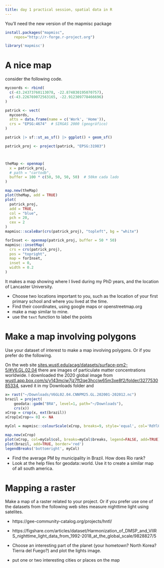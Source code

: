 ---
title: day 1 practical session, spatial data in R
---

You'll need the new version of the mapmisc package
```{r installMapmics}
install.packages("mapmisc", 
	repos="http://r-forge.r-project.org")
```

```{r packages}
library('mapmisc')
```

# A nice map

consider the following code.

```{r patrick}
mycoords <- rbind(
  c(-43.24373760113078, -22.874830195070757),
  c(-43.226769072563165, -22.912309778466696)
)

patrick <- vect(
  mycoords, 
  atts = data.frame(name = c('Work', 'Home')),
  crs = "EPSG:4674"  # SIRGAS 2000 (geográfico)
)

patrick |> sf::st_as_sf() |> ggplot() + geom_sf()

patrick_proj <- project(patrick, "EPSG:31983")



theMap <- openmap(
  x = patrick_proj,
  # path = "cartodb",
  buffer = 100 * c(50, 50, 50, 50)  # 50km cada lado
)

map.new(theMap)
plot(theMap, add = TRUE)
plot(
  patrick_proj,
  add = TRUE,
  col = "blue",
  pch = 20,
  cex = 2
)
mapmisc::scaleBar(crs(patrick_proj), "topleft", bg = "white")

forInset <- openmap(patrick_proj, buffer = 50 * 50)
mapmisc::insetMap(
  crs = crs(patrick_proj),
  pos = "topright",
  map = forInset,
  inset = 0,
  width = 0.2
)

```


It makes a map showing where I lived during my PhD years, and the location of Lancaster University.

- Choose two locations important to you, such as the location of your first primary school and where you lived at the time. 
- Find their coordinates, using google maps or openstreetmap.org
- make a map similar to mine.
- use the `text` function to label the points



# Make a map involving polygons

Use your dataset of interest to make a map involving polygons.  Or if you prefer do the following.

On the web site [sites.wustl.edu/acag/datasets/surface-pm2-5/#V6.GL.02.04](https://sites.wustl.edu/acag/datasets/surface-pm2-5/#V6.GL.02.04) there are images of particulate matter concentrations worldwide.  I downloaded the 2020 global image from [wustl.app.box.com/s/y143mciw7jz7ft2qe3hccjw65m3xe8f2/folder/327753085334](https://wustl.app.box.com/s/y143mciw7jz7ft2qe3hccjw65m3xe8f2/folder/327753085334), saved it in my Downloads folder and 

```{r data}
x= rast("~/Downloads/V6GL02.04.CNNPM25.GL.202001-202012.nc")
brazil = project(
	geodata::gadm("BRA", level=1, path="~/Downloads"),
	crs(x))
xCrop = crop(x, ext(brazil))
xCrop[xCrop<= 0] <- NA

myCol = mapmisc::colourScale(xCrop, breaks=9, style='equal', col='RdYlGn', rev=TRUE, transform='sqrt',dec=0)

map.new(xCrop)
plot(xCrop, col=myCol$col, breaks=myCol$breaks, legend=FALSE, add=TRUE)
plot(brazil, add=TRUE, border='red')
legendBreaks('bottomright', myCol)
```

- Find the average PM by municipality in Brazil.  How does Rio rank?
- Look at the help files for geodata::world.  Use it to create a similar map of all south america.


# Mapping a raster

Make a map of a raster related to your project.  Or if you prefer use one of the datasets from the following web sites measure nighttime light using satelites.  

- https://gee-community-catalog.org/projects/hntl/
- https://figshare.com/articles/dataset/Harmonization_of_DMSP_and_VIIRS_nighttime_light_data_from_1992-2018_at_the_global_scale/9828827/5

- Choose an interesting part of the planet (your hometown? North Korea? Tierra del Fuego?) and plot the lights image.  
- put one or two interesting cities or places on the map





